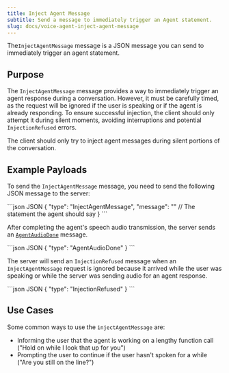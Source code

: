 ```yaml
---
title: Inject Agent Message
subtitle: Send a message to immediately trigger an Agent statement.
slug: docs/voice-agent-inject-agent-message
---
```


<div class="flex flex-row gap-2">
  <Markdown src="../snippets/va-stream-available.mdx" />
</div>

The`InjectAgentMessage` message is a JSON message you can send to immediately trigger an agent statement.

## Purpose

The `InjectAgentMessage` message provides a way to immediately trigger an agent response during a conversation. However, it must be carefully timed, as the request will be ignored if the user is speaking or if the agent is already responding. To ensure successful injection, the client should only attempt it during silent moments, avoiding interruptions and potential `InjectionRefused` errors.

<Info>
The client should only try to inject agent messages during silent portions of the conversation.
</Info>


## Example Payloads

To send the `InjectAgentMessage` message, you need to send the following JSON message to the server:

<CodeGroup>
  ```json JSON
  {
    "type": "InjectAgentMessage",
    "message": "" // The statement the agent should say
  }
  ```
</CodeGroup>

After completing the agent's speech audio transmission, the server sends an [`AgentAudioDone`](/docs/voice-agent-agent-audio-done) message.

<CodeGroup>
  ```json JSON
  {
      "type": "AgentAudioDone"
  }
  ```
</CodeGroup>

The server will send an `InjectionRefused` message when an `InjectAgentMessage` request is ignored because it arrived while the user was speaking or while the server was sending audio for an agent response.

<CodeGroup>
  ```json JSON
  {
      "type": "InjectionRefused"
  }
  ```
</CodeGroup>

## Use Cases

Some common ways to use the `injectAgentMessage` are:

* Informing the user that the agent is working on a lengthy function call ("Hold on while I look that up for you")
* Prompting the user to continue if the user hasn't spoken for a while ("Are you still on the line?")

